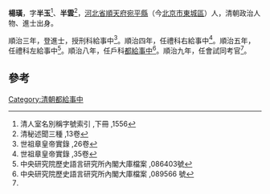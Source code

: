 '''楊璜'''，字'''半玉'''<ref>清人室名別稱字號索引 ,下冊 ,1556</ref>、'''半雲'''<ref name="#1">清秘述聞三種 ,13卷</ref>，[[河北省|河北省]][[順天府|順天府]][[宛平縣|宛平縣]]（今[[北京市|北京市]][[東城區|東城區]]）人，清朝政治人物、進士出身。

順治三年，登進士，授刑科給事中<ref>世祖章皇帝實錄 ,26卷</ref>。順治四年，任禮科右給事中<ref>世祖章皇帝實錄 ,35卷</ref>。順治五年，任禮科左給事中<ref>中央研究院歷史語言研究所內閣大庫檔案 ,086403號</ref>。順治八年，任戶科[[都給事中|都給事中]]<ref>中央研究院歷史語言研究所內閣大庫檔案 ,089566 號</ref>。順治九年，任會試同考官<ref name="#1"/>。

==參考==
{{reflist|2}}
{{清朝人物小作品}}
{{順治三年丙戌科殿試金榜}}

[[Category:清朝都給事中|Category:清朝都給事中]]
